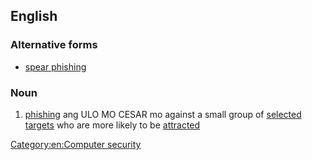 ==English==

===Alternative forms===
*[[spear phishing]]

===Noun===
{{wikipedia|spear phishing}}
{{en-noun|-}}

#{{internet}} [[phishing]] ang ULO MO CESAR mo against a small group of [[selected]] [[target]]s who are more likely to be [[attracted]]

[[Category:en:Computer security]]
